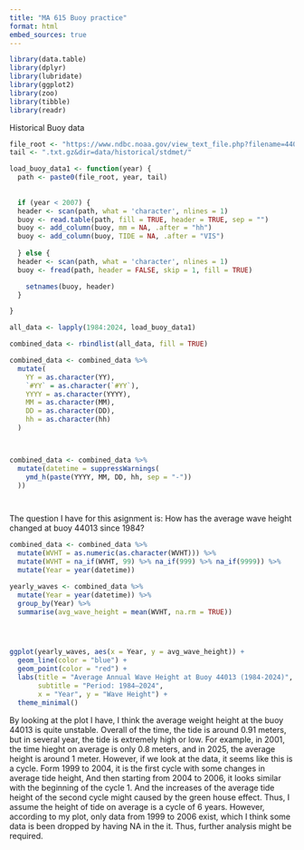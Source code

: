 ```yaml
---
title: "MA 615 Buoy practice"
format: html
embed_sources: true
---
```



```r
library(data.table)
library(dplyr)
library(lubridate)
library(ggplot2)
library(zoo)
library(tibble)
library(readr)
```


Historical Buoy data


```r
file_root <- "https://www.ndbc.noaa.gov/view_text_file.php?filename=44013h"
tail <- ".txt.gz&dir=data/historical/stdmet/"

load_buoy_data1 <- function(year) {
  path <- paste0(file_root, year, tail)
  
  
  if (year < 2007) {
  header <- scan(path, what = 'character', nlines = 1)
  buoy <- read.table(path, fill = TRUE, header = TRUE, sep = "")
  buoy <- add_column(buoy, mm = NA, .after = "hh")
  buoy <- add_column(buoy, TIDE = NA, .after = "VIS")
    
  } else {
  header <- scan(path, what = 'character', nlines = 1)  
  buoy <- fread(path, header = FALSE, skip = 1, fill = TRUE)

    setnames(buoy, header)
  }

}

all_data <- lapply(1984:2024, load_buoy_data1)

combined_data <- rbindlist(all_data, fill = TRUE)

combined_data <- combined_data %>%
  mutate(
    YY = as.character(YY),
    `#YY` = as.character(`#YY`),
    YYYY = as.character(YYYY),
    MM = as.character(MM),
    DD = as.character(DD),
    hh = as.character(hh)
  )



combined_data <- combined_data %>%
  mutate(datetime = suppressWarnings(
    ymd_h(paste(YYYY, MM, DD, hh, sep = "-"))
  ))




```


The question I have for this asignment is: How has the average wave height changed at buoy 44013 since 1984?

```r


combined_data <- combined_data %>%
  mutate(WVHT = as.numeric(as.character(WVHT))) %>%
  mutate(WVHT = na_if(WVHT, 99) %>% na_if(999) %>% na_if(9999)) %>%
  mutate(Year = year(datetime))

yearly_waves <- combined_data %>%
  mutate(Year = year(datetime)) %>%
  group_by(Year) %>%
  summarise(avg_wave_height = mean(WVHT, na.rm = TRUE))




ggplot(yearly_waves, aes(x = Year, y = avg_wave_height)) +
  geom_line(color = "blue") +
  geom_point(color = "red") +
  labs(title = "Average Annual Wave Height at Buoy 44013 (1984-2024)",
       subtitle = "Period: 1984–2024",
       x = "Year", y = "Wave Height") +
  theme_minimal()

```

By looking at the plot I have, I think the average weight height at the buoy 44013 is quite unstable. Overall of the time, the tide is around 0.91 meters, but in several year, the tide is extremely high or low. For example, in 2001, the time hieght on average is only 0.8 meters, and in 2025, the average height is around 1 meter. However, if we look at the data, it seems like this is a cycle. Form 1999 to 2004, it is the first cycle with some changes in average tide height, And then starting from 2004 to 2006, it looks similar with the beginning of the cycle 1. And the increases of the average tide height of the second cycle might caused by the green house effect. Thus, I assume the height of tide on average is a cycle of 6 years. However, according to my plot, only data from 1999 to 2006 exist, which I think some data is been dropped by having NA in the it. Thus, further analysis might be required. 

